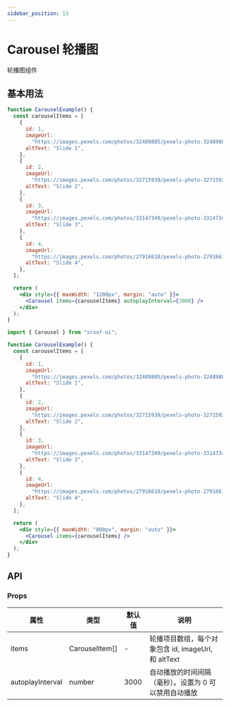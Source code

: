 ```yaml
---
sidebar_position: 13
---
```


# Carousel 轮播图

轮播图组件

## 基本用法

```jsx live
function CarouselExample() {
  const carouselItems = [
    {
      id: 1,
      imageUrl:
        "https://images.pexels.com/photos/32489805/pexels-photo-32489805.jpeg",
      altText: "Slide 1",
    },
    {
      id: 2,
      imageUrl:
        "https://images.pexels.com/photos/32715939/pexels-photo-32715939.jpeg",
      altText: "Slide 2",
    },
    {
      id: 3,
      imageUrl:
        "https://images.pexels.com/photos/33147349/pexels-photo-33147349.jpeg",
      altText: "Slide 3",
    },
    {
      id: 4,
      imageUrl:
        "https://images.pexels.com/photos/27916610/pexels-photo-27916610.jpeg",
      altText: "Slide 4",
    },
  ];

  return (
    <div style={{ maxWidth: "1200px", margin: "auto" }}>
      <Carousel items={carouselItems} autoplayInterval={3000} />
    </div>
  );
}
```

```jsx
import { Carousel } from "sroof-ui";

function CarouselExample() {
  const carouselItems = [
    {
      id: 1,
      imageUrl:
        "https://images.pexels.com/photos/32489805/pexels-photo-32489805.jpeg",
      altText: "Slide 1",
    },
    {
      id: 2,
      imageUrl:
        "https://images.pexels.com/photos/32715939/pexels-photo-32715939.jpeg",
      altText: "Slide 2",
    },
    {
      id: 3,
      imageUrl:
        "https://images.pexels.com/photos/33147349/pexels-photo-33147349.jpeg",
      altText: "Slide 3",
    },
    {
      id: 4,
      imageUrl:
        "https://images.pexels.com/photos/27916610/pexels-photo-27916610.jpeg",
      altText: "Slide 4",
    },
  ];

  return (
    <div style={{ maxWidth: "800px", margin: "auto" }}>
      <Carousel items={carouselItems} />
    </div>
  );
}
```

## API

### Props

| 属性             | 类型                          | 默认值  | 说明                                                  |
| ---------------- | ----------------------------- | ------- | ----------------------------------------------------- |
| items            | CarouselItem[]                | -       | 轮播项目数组，每个对象包含 id, imageUrl, 和 altText   |
| autoplayInterval | number                        | 3000    | 自动播放的时间间隔（毫秒）。设置为 0 可以禁用自动播放 |
